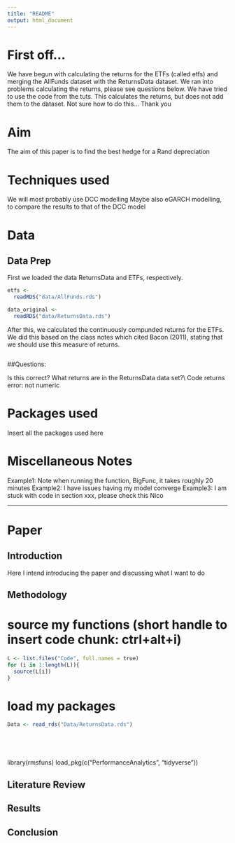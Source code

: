 ```yaml
---
title: "README"
output: html_document
---
```


# First off...

We have begun with calculating the returns for the ETFs (called etfs) and merging the AllFunds dataset with the ReturnsData dataset. We ran into problems calculating the returns, please see questions below. We have tried to use the code from the tuts. This calculates the returns, but does not add them to the dataset. Not sure how to do this...
Thank you 


# Aim

The aim of this paper is to find the best hedge for a Rand depreciation

# Techniques used

We will most probably use DCC modelling
Maybe also eGARCH modelling, to compare the results to that of the DCC model

# Data

## Data Prep

First we loaded the data ReturnsData and ETFs, respectively.

```r
etfs <-
  readRDS("data/AllFunds.rds")

data_original <-
  readRDS("data/ReturnsData.rds")
```


After this, we calculated the continuously compunded returns for the ETFs. We did this based on the class notes which cited Bacon (2011), stating that we should use this measure of returns.

```r



```


##Questions:

Is this correct? What returns are in the ReturnsData data set?\\
Code returns error: not numeric



# Packages used

Insert all the packages used here

# Miscellaneous Notes

Example1: Note when running the function, BigFunc, it takes roughly 20 minutes
Example2: I have issues having my model converge
Example3: I am stuck with code in section xxx, please check this Nico

***

# Paper

## Introduction

Here I intend introducing the paper and discussing what I want to do

## Methodology

# source my functions (short handle to insert code chunk: ctrl+alt+i)

```r
L <- list.files("Code", full.names = true)
for (i in 1:length(L)){
  source(L[i])
}
```
# load my packages

```r
Data <- read_rds("Data/ReturnsData.rds")
```

```r

```

```r

```

```r

```

```r

```

library(rmsfuns)
load_pkg(c("PerformanceAnalytics", "tidyverse"))


## Literature Review

## Results

## Conclusion



